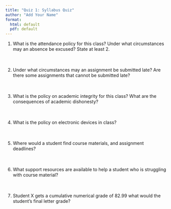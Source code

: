 ```yaml
---
title: "Quiz 1: Syllabus Quiz"
author: "Add Your Name"
format:
  html: default
  pdf: default
---
```


1. What is the attendance policy for this class? Under what circumstances may an absence be excused? State at least 2.<br><br><br>


2. Under what circumstances may an assignment be submitted late? Are there some assignments that cannot be submitted late?<br><br><br>

\vspace{4cm}


3. What is the policy on academic integrity for this class? What are the consequences of academic dishonesty?<br><br><br>





4. What is the policy on electronic devices in class?<br><br><br>




5. Where would a student find course materials, and assignment deadlines?<br><br><br>




6. What support resources are available to help a student who is struggling with course material?<br><br><br>




7. Student X gets a cumulative numerical grade of 82.99 what would the student's final letter grade?

